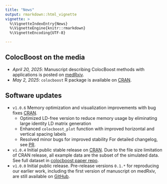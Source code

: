```yaml
---
title: "News"
output: rmarkdown::html_vignette
vignette: >
  %\VignetteIndexEntry{News}
  %\VignetteEngine{knitr::rmarkdown}
  %\VignetteEncoding{UTF-8}

---
```


## ColocBoost on the media

- *April 20, 2025*: Manuscript describing ColocBoost methods with applications is posted on [medRxiv](https://www.medrxiv.org/content/10.1101/2025.04.17.25326042v1).
- *May 2, 2025*: `colocboost` R package is available on [CRAN](https://CRAN.R-project.org/package=colocboost).

## Software updates
- `v1.0.6` Memory optimization and visualization improvements with bug fixes [CRAN](https://CRAN.R-project.org/package=colocboost). 
  - Optimized LD-free version to reduce memory usage by eliminating large identity LD matrix generation
  - Enhanced `colocboost_plot` function with improved horizontal and vertical spacing labels
  - Resolved minor bugs for improved stability
  For detailed changelog, see [PR](https://github.com/StatFunGen/colocboost/pull/102).
- `v1.0.4` Initial public stable release on [CRAN](https://CRAN.R-project.org/package=colocboost). 
Due to the file size limitation of CRAN release, all example data are the subset of the simulated data. 
See full dataset in [colocboost paper repo](https://github.com/StatFunGen/colocboost-paper).
- `v1.0.0` Initial public release. Pre-release versions `0.1.*` for reproducing our earlier work, including the first version of manuscript on medRxiv, are still available on [GitHub](https://github.com/StatFunGen/colocboost/tags).
